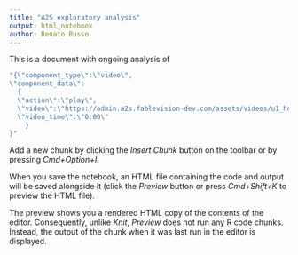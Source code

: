 ```yaml
---
title: "A2S exploratory analysis"
output: html_notebook
author: Renato Russo
---
```


This is a document with ongoing analysis of 

```r
"{\"component_type\":\"video\",
\"component_data\":
  {
  \"action\":\"play\",
  \"video\":\"https://admin.a2s.fablevision-dev.com/assets/videos/u1_hot_water_default.mp4\",
  \"video_time\":\"0:00\"
    }
}"

```

Add a new chunk by clicking the *Insert Chunk* button on the toolbar or by pressing *Cmd+Option+I*.

When you save the notebook, an HTML file containing the code and output will be saved alongside it (click the *Preview* button or press *Cmd+Shift+K* to preview the HTML file). 

The preview shows you a rendered HTML copy of the contents of the editor. Consequently, unlike *Knit*, *Preview* does not run any R code chunks. Instead, the output of the chunk when it was last run in the editor is displayed.

